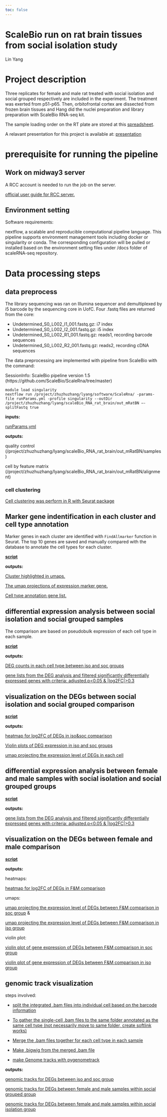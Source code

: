 ```yaml
---
toc: false
---
```


# ScaleBio run on rat brain tissues from social isolation study
Lin Yang

# Project description
Three replicates for female and male rat treated with social isolation and social grouped respectively are included in the experiment. The treatment was exerted from p51-p65. Then, orbitofrontal cortex are dissected from frozen brain tissues and Hang did the nuclei preparation and library preparation with ScaleBio RNA-seq kit.

The sample loading order on the RT plate are stored at this [spreadsheet](https://github.com/mmyoung/scaleBio-RNAseq-on-social_isolation-ratBrain/blob/master/data/9_6_24 12 OFC for ScaleRNA yield summary.xlsx).

A relavant presentation for this project is available at: [presentation](https://uchicago.box.com/s/o20tc5qjuk0ekn20dbln4atk9shx8sb1)

# prerequisite for running the pipeline

## Work on midway3 server

A RCC account is needed to run the job on the server.

[official user guide for RCC server.](https://rcc-uchicago.github.io/user-guide/)

## Environment setting

Software requirements: 

nextflow, a scalable and reproducible computational pipeline language.
This pipeline supports environment management tools including docker or singularity or conda. The corresponding configuration will be pulled or installed based on the environment setting files under /docs folder of scaleRNA-seq repository.

# Data processing steps
## data preprocess

The library sequencing was ran on Illumina sequencer and demultiplexed by i5 barcode by the sequencing core in UofC.
Four .fastq files are returned from the core: 

* Undetermined_S0_L002_I1_001.fastq.gz: i7 index
* Undetermined_S0_L002_I2_001.fastq.gz: i5 index
* Undetermined_S0_L002_R1_001.fastq.gz: reads1, recording barcode sequences
* Undetermined_S0_L002_R2_001.fastq.gz: reads2, recording cDNA sequences

The data preprocessing are implemented with pipeline from ScaleBio with the command:

SessionInfo: 
ScaleBio pipeline version 1.5 (https://github.com/ScaleBio/ScaleRna/tree/master)

```
module load singularity
nextflow run /project/zhuzhuzhang/lyang/software/ScaleRna/ -params-file runParams.yml -profile singularity --outDir /project/zhuzhuzhang/lyang/scaleBio_RNA_rat_brain/out_mRatBN —-splitFastq true
```

**inputs:**

[runParams.yml](https://github.com/mmyoung/scaleBio-RNAseq-on-social_isolation-ratBrain/blob/master/script/runParams.yml)

**outputs:**

quality control (/project/zhuzhuzhang/lyang/scaleBio_RNA_rat_brain/out_mRatBN/samples)

cell by feature matrix (/project/zhuzhuzhang/lyang/scaleBio_RNA_rat_brain/out_mRatBN/alignment)

### cell clustering

[Cell clustering was perform in R with Seurat package](cell_clustering.html)

## Marker gene indentification in each cluster and cell type annotation

Marker genes in each cluster are identified with `FindAllmarker` function in Seurat. The top 10 genes are saved and manually compared with the database to annotate the cell types for each cluster.

[**script**](cluster_annotation.html)

**outputs:**

[Cluster highlighted in umaps.](https://drive.google.com/file/d/1p-tYEjZUDYtx7mR7NflJWEPTR0LNpI-M/view?usp=drive_link)

[The umap projections of expression marker gene.](https://drive.google.com/file/d/1xW9gSP3w7PrulhY3mcOuhQFS0VB0sfg1/view?usp=drive_link)

[Cell type annotation gene list.](https://docs.google.com/spreadsheets/d/17Y31mBy9B0aljy72LLnAPNpoxCN6zZLhlXBFzCg-awM/edit?usp=drive_link)

## differential expression analysis between social isolation and social grouped samples

The comparison are based on pseudobulk expression of each cell type in each sample.

[**script**](DEG_analysis_iso_vs_soc.html)

**outputs:**

[DEG counts in each cell type between iso and soc groups](https://drive.google.com/file/d/1WzTyDMGrbLhniw3PyvdQhK68E4gdXiCn/view?usp=drive_link)

[gene lists from the DEG analysis and filtered significantly differentially expressed genes with criteria: adjusted.p<0.05 & |log2FC|>0.3](https://drive.google.com/drive/folders/1vyPnJ4aQlVgrAcMo2c_cSNqdUHIiz79B?usp=drive_link)


## visualization on the DEGs between social isolation and social grouped comparison

[**script**](iso_vs_soc_DEG_visualization.html)

**outputs:**

[heatmap for log2FC of DEGs in iso&soc comparison](https://drive.google.com/file/d/1OiL4bKcFYW8W-O-f-YtGFc5CgXv-2OYP/view?usp=drive_link)

[Violin plots of DEG expression in iso and soc groups](https://drive.google.com/file/d/12bkUK9wwWnwjBqQUuQmsxsbzI_nVF-8V/view?usp=drive_link)

[umap projecting the expression level of DEGs in each cell](https://drive.google.com/file/d/1XUcQwIZnNIeu8fGhCLbE9HwYXYf-RSao/view?usp=drive_link)

## differential expression analysis between female and male samples with social isolation and social grouped groups

[**script**](DEG_analysis_F_vs_M.html)

**outputs:**

[gene lists from the DEG analysis and filtered significantly differentially expressed genes with criteria: adjusted.p<0.05 & |log2FC|>0.3](https://drive.google.com/drive/folders/1R0_wEIfob2jwujwN7ijTYtl6ExWU-4Sz?usp=drive_link)


## visualization on the DEGs between female and male comparison

[**script**](sex_DEG_plot.html)

**outputs:**

heatmaps: 

[heatmap for log2FC of DEGs in F&M comparison](https://drive.google.com/drive/folders/1-MPa-pQrpmmMFsI-UmCmYJUmbA7dZKXz?usp=drive_link)

umaps: 

[umap projecting the expression level of DEGs between F&M comparison in soc group](https://drive.google.com/file/d/1ujv1Oxv-nIDN9WiGDA9KChfhR6LS5nWl/view?usp=drive_link) &

[umap projecting the expression level of DEGs between F&M comparison in iso group](https://drive.google.com/file/d/1vyZy_f4YklpoiqHshb8UcBFwxCYjaVjk/view?usp=drive_link)

violin plot: 

[violin plot of gene expression of DEGs between F&M comparison in soc group](https://drive.google.com/file/d/1GnPFiDTRAboEHK_34HY5XSBzRK9bS01T/view?usp=drive_link)

[violin plot of gene expression of DEGs between F&M comparison in iso group](https://drive.google.com/file/d/1elizpJDO6-6KoptOsUv8xzSR96Oi7R4r/view?usp=drive_link)

## genomic track visualization 

steps involved:

* [split the integrated .bam files into individual cell based on the barcode information](https://github.com/mmyoung/scaleBio-RNAseq-on-social_isolation-ratBrain/blob/master/script/workflow.sh)

* [To gather the single-cell .bam files to the same folder annotated as the same cell type (not necessarily move to same folder, create softlink works)](https://github.com/mmyoung/scaleBio-RNAseq-on-social_isolation-ratBrain/blob/master/script/run_bam_gather.sh)

* [Merge the .bam files together for each cell type in each sample](https://github.com/mmyoung/scaleBio-RNAseq-on-social_isolation-ratBrain/blob/master/script/samtools_merge.sh)

* [Make .bigwig from the merged .bam file](https://github.com/mmyoung/scaleBio-RNAseq-on-social_isolation-ratBrain/blob/master/script/make_bigwig.sh)

* [make Genome tracks with pygenometrack](https://github.com/mmyoung/scaleBio-RNAseq-on-social_isolation-ratBrain/blob/master/script/soc_FvsM_pygenometrack.sh)

**outputs:**

[genomic tracks for DEGs between iso and soc group](https://drive.google.com/drive/folders/1p_kkoN8zhyrLlQNvoj-Q3ZFO7TcZRzud?usp=drive_link)

[genomic tracks for DEGs between female and male samples within social grouped group](https://drive.google.com/drive/folders/1qkaMRzq55wz0G5NuLYIKtPtaJMTRg-qI?usp=drive_link)

[genomic tracks for DEGs between female and male samples within social isolation group](https://drive.google.com/drive/folders/1qZ92qN0spLHe23nCOtUvAFTnFiRIa_VZ?usp=drive_link)
